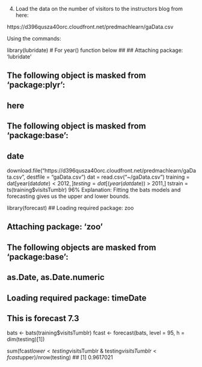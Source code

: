
4. Load the data on the number of visitors to the instructors blog from here:

https://d396qusza40orc.cloudfront.net/predmachlearn/gaData.csv

Using the commands:

library(lubridate) # For year() function below
## 
## Attaching package: 'lubridate'

## The following object is masked from 'package:plyr':
## 
##     here

## The following object is masked from 'package:base':
## 
##     date
download.file("https://d396qusza40orc.cloudfront.net/predmachlearn/gaData.csv", destfile = "gaData.csv")
dat = read.csv("~/gaData.csv")
training = dat[year(dat$date) < 2012,]
testing = dat[(year(dat$date)) > 2011,]
tstrain = ts(training$visitsTumblr)
96%
Explanation:
Fitting the bats models and forecasting gives us the upper and lower bounds.

library(forecast)
## Loading required package: zoo

## 
## Attaching package: 'zoo'

## The following objects are masked from 'package:base':
## 
##     as.Date, as.Date.numeric

## Loading required package: timeDate

## This is forecast 7.3
bats <- bats(training$visitsTumblr)
fcast <- forecast(bats, level = 95, h = dim(testing)[1])

sum(fcast$lower < testing$visitsTumblr &  testing$visitsTumblr < fcast$upper)/nrow(testing)
## [1] 0.9617021
